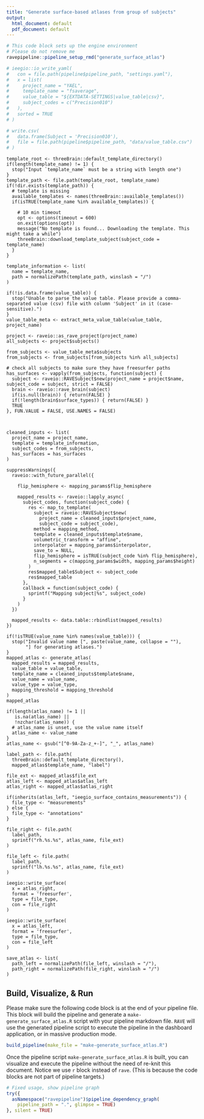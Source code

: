 ```yaml
---
title: "Generate surface-based atlases from group of subjects"
output:
  html_document: default
  pdf_document: default
---
```


```r
# This code block sets up the engine environment
# Please do not remove me
ravepipeline::pipeline_setup_rmd("generate_surface_atlas")

# ieegio::io_write_yaml(
#   con = file.path(pipeline$pipeline_path, "settings.yaml"),
#   x = list(
#     project_name = "YAEL",
#     template_name = "fsaverage",
#     value_table = "${EXTDATA-SETTINGS|value_table|csv}",
#     subject_codes = c("Precision010")
#   ),
#   sorted = TRUE
# )

# write.csv(
#   data.frame(Subject = 'Precision010'),
#   file = file.path(pipeline$pipeline_path, "data/value_table.csv")
# )

```

```rave
template_root <- threeBrain::default_template_directory()
if(length(template_name) != 1) {
  stop("Input `template_name` must be a string with length one")
}
template_path <- file.path(template_root, template_name)
if(!dir.exists(template_path)) {
  # template is missing
  available_templates <- names(threeBrain::available_templates())
  if(isTRUE(template_name %in% available_templates)) {
    
    # 10 min timeout
    opt <- options(timeout = 600)
    on.exit(options(opt))
    message("No template is found... Downloading the template. This might take a while")
    threeBrain::download_template_subject(subject_code = template_name)
  }
}

template_information <- list(
  name = template_name,
  path = normalizePath(template_path, winslash = "/")
)
```

```rave
if(!is.data.frame(value_table)) {
  stop("Unable to parse the value table. Please provide a comma-separated value (csv) file with column 'Subject' in it (case-sensitive).")
}
value_table_meta <- extract_meta_value_table(value_table, project_name)
```

```rave
project <- raveio::as_rave_project(project_name)
all_subjects <- project$subjects()

from_subjects <- value_table_meta$subjects
from_subjects <- from_subjects[from_subjects %in% all_subjects]

# check all subjects to make sure they have freesurfer paths
has_surfaces <- vapply(from_subjects, function(subject) {
  subject <- raveio::RAVESubject$new(project_name = project$name, subject_code = subject, strict = FALSE)
  brain <- raveio::rave_brain(subject)
  if(is.null(brain)) { return(FALSE) }
  if(!length(brain$surface_types)) { return(FALSE) }
  TRUE
}, FUN.VALUE = FALSE, USE.NAMES = FALSE)



cleaned_inputs <- list(
  project_name = project_name,
  template = template_information,
  subject_codes = from_subjects,
  has_surfaces = has_surfaces
)
```

```rave
suppressWarnings({
  raveio::with_future_parallel({
    
    flip_hemisphere <- mapping_params$flip_hemisphere
    
    mapped_results <- raveio::lapply_async(
      subject_codes, function(subject_code) {
        res <- map_to_template(
          subject = raveio::RAVESubject$new(
            project_name = cleaned_inputs$project_name,
            subject_code = subject_code), 
          method = mapping_method,
          template = cleaned_inputs$template$name,
          volumetric_transform = "affine",
          interpolator = mapping_params$interpolator,
          save_to = NULL,
          flip_hemisphere = isTRUE(subject_code %in% flip_hemisphere),
          n_segments = c(mapping_params$width, mapping_params$height)
        )
        res$mapped_table$Subject <- subject_code
        res$mapped_table
      },
      callback = function(subject_code) {
        sprintf("Mapping subject|%s", subject_code)
      }
    )
  })
  
  mapped_results <- data.table::rbindlist(mapped_results)
})

```

```rave
if(!isTRUE(value_name %in% names(value_table))) {
  stop("Invalid value name [", paste(value_name, collapse = ""),
       "] for generating atlases.")
}
mapped_atlas <- generate_atlas(
  mapped_results = mapped_results,
  value_table = value_table,
  template_name = cleaned_inputs$template$name,
  value_name = value_name,
  value_type = value_type,
  mapping_threshold = mapping_threshold
)
mapped_atlas
```

```rave
if(length(atlas_name) != 1 || 
   is.na(atlas_name) || 
   !nzchar(atlas_name)) {
  # atlas_name is unset, use the value name itself
  atlas_name <- value_name
}
atlas_name <- gsub("[^0-9A-Za-z_+-]", "_", atlas_name)

label_path <- file.path(
  threeBrain::default_template_directory(),
  mapped_atlas$template_name, "label")

file_ext <- mapped_atlas$file_ext
atlas_left <- mapped_atlas$atlas_left
atlas_right <- mapped_atlas$atlas_right

if(inherits(atlas_left, "ieegio_surface_contains_measurements")) {
  file_type <- "measurements"
} else {
  file_type <- "annotations"
}

file_right <- file.path(
  label_path,
  sprintf("rh.%s.%s", atlas_name, file_ext)
)

file_left <- file.path(
  label_path,
  sprintf("lh.%s.%s", atlas_name, file_ext)
)

ieegio::write_surface(
  x = atlas_right,
  format = 'freesurfer',
  type = file_type,
  con = file_right
)

ieegio::write_surface(
  x = atlas_left,
  format = 'freesurfer',
  type = file_type,
  con = file_left
)

save_atlas <- list(
  path_left = normalizePath(file_left, winslash = "/"),
  path_right = normalizePath(file_right, winslash = "/")
)
```

## Build, Visualize, & Run

Please make sure the following code block is at the end of your pipeline file. This block will build the pipeline and generate a `make-generate_surface_atlas.R` script with your pipeline markdown file. `RAVE` will use the generated pipeline script to execute the pipeline in the dashboard application, or in massive production mode.

```r
build_pipeline(make_file = "make-generate_surface_atlas.R")
```


Once the pipeline script `make-generate_surface_atlas.R` is built, you can visualize and execute the pipeline without the need of re-knit this document. Notice we use `r` block instead of `rave`. (This is because the code blocks are not part of pipeline targets.)

```r
# Fixed usage, show pipeline graph
try({
  asNamespace("ravepipeline")$pipeline_dependency_graph(
    pipeline_path = ".", glimpse = TRUE)
}, silent = TRUE)
```



